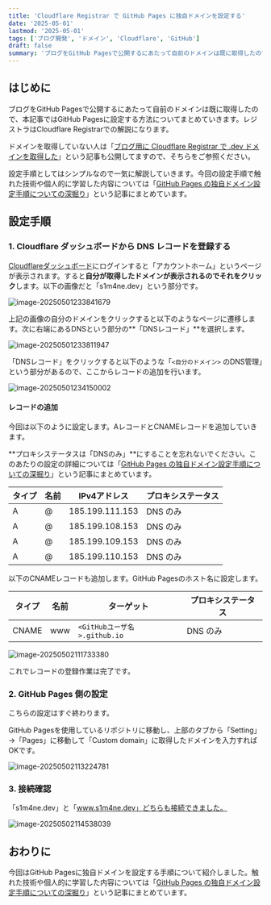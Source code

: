 ```yaml
---
title: 'Cloudflare Registrar で GitHub Pages に独自ドメインを設定する'
date: '2025-05-01'
lastmod: '2025-05-01'
tags: ['ブログ開発', 'ドメイン', 'Cloudflare', 'GitHub']
draft: false
summary: 'ブログをGitHub Pagesで公開するにあたって自前のドメインは既に取得したので、本記事ではGitHub Pagesに割り当てる方法についてまとめていきます。レジストラはCloudflare Registrarでの解説になります。'
---
```


## はじめに

ブログをGitHub Pagesで公開するにあたって自前のドメインは既に取得したので、本記事ではGitHub Pagesに設定する方法についてまとめていきます。レジストラはCloudflare Registrarでの解説になります。

ドメインを取得していない人は「[ブログ用に Cloudflare Registrar で .dev ドメインを取得した](https://s1m4ne.dev/blog/2025-05-01-get-dev-domain)」という記事も公開してますので、そちらをご参照ください。

設定手順としてはシンプルなので一気に解説していきます。今回の設定手順で触れた技術や個人的に学習した内容については「[GitHub Pages の独自ドメイン設定手順についての深掘り](https://s1m4ne.dev/blog/2025-05-02-learn-domain-setup)」という記事にまとめています。

## 設定手順

### 1. Cloudflare ダッシュボードから DNS レコードを登録する

[Cloudflareダッシュボード](https://dash.cloudflare.com/login)にログインすると「アカウントホーム」というページが表示されます。すると**自分が取得したドメインが表示されるのでそれをクリック**します。以下の画像だと「s1m4ne.dev」という部分です。

![image-20250501233841679](/static/images/image-20250501233841679-20250503163755-6428d941.png)

上記の画像の自分のドメインをクリックすると以下のようなページに遷移します。次に右端にあるDNSという部分の**「DNSレコード」**を選択します。

![image-20250501233811947](/static/images/image-20250501233811947-20250503163755-427e1684.png)

「DNSレコード」をクリックすると以下のような「`<自分のドメイン>` のDNS管理」という部分があるので、ここからレコードの追加を行います。

![image-20250501234150002](/static/images/image-20250501234150002-20250503163755-04067d55.png)

#### レコードの追加

今回は以下のように設定します。AレコードとCNAMEレコードを追加していきます。

**プロキシステータスは「DNSのみ」**にすることを忘れないでください。このあたりの設定の詳細については「[GitHub Pages の独自ドメイン設定手順についての深掘り](https://s1m4ne.dev/blog/2025-05-02-learn-domain-setup)」という記事にまとめています。

| **タイプ** | **名前** | **IPv4アドレス** | **プロキシステータス** |
| ---------- | -------- | ---------------- | ---------------------- |
| A          | @        | 185.199.111.153  | DNS のみ               |
| A          | @        | 185.199.108.153  | DNS のみ               |
| A          | @        | 185.199.109.153  | DNS のみ               |
| A          | @        | 185.199.110.153  | DNS のみ               |

以下のCNAMEレコードも追加します。GitHub Pagesのホスト名に設定します。

| **タイプ** | **名前** | **ターゲット**               | **プロキシステータス** |
| ---------- | -------- | ---------------------------- | ---------------------- |
| CNAME      | www      | `<GitHubユーザ名>.github.io` | DNS のみ               |

![image-20250502111733380](/static/images/image-20250502111733380-20250503163755-9165280a.png)

これでレコードの登録作業は完了です。

### 2. GitHub Pages 側の設定

こちらの設定はすぐ終わります。

GitHub Pagesを使用しているリポジトリに移動し、上部のタブから「Setting」→「Pages」に移動して「Custom domain」に取得したドメインを入力すればOKです。

![image-20250502113224781](/static/images/image-20250502113224781-20250503163755-d1342c4e.png)

### 3. 接続確認

「s1m4ne.dev」と「www.s1m4ne.dev」どちらも接続できました。

![image-20250502114538039](/static/images/image-20250502114538039-20250503163755-c79623e8.png)

## おわりに

今回はGitHub Pagesに独自ドメインを設定する手順について紹介しました。触れた技術や個人的に学習した内容については「[GitHub Pages の独自ドメイン設定手順についての深掘り](https://s1m4ne.dev/blog/2025-05-02-learn-domain-setup)」という記事にまとめています。
